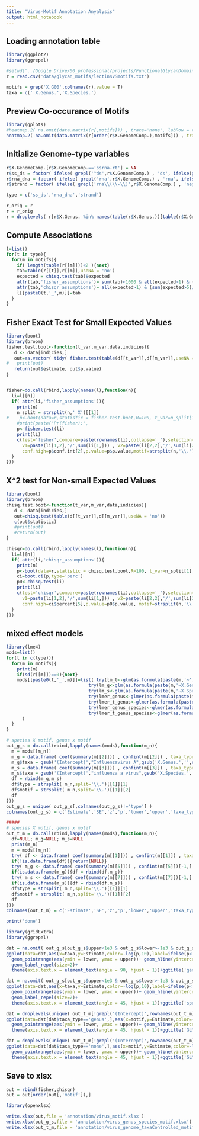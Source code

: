 ```yaml
---
title: "Virus-Motif Annotation Anyalysis"
output: html_notebook
---
```


## Loading annotation table

```r
library(ggplot2)
library(ggrepel)

#setwd('../Google Drive/00_professional/projects/FunctionalGlycanDomain/')
r = read.csv('data/glycan_motifs/lectinsVSmotifs.txt')

motifs = grep('X.G00',colnames(r),value = T)
taxa = c(' X.Genus.','X.Species.')
```

## Preview Co-occurance of Motifs
```r
library(gplots)
#heatmap.2( na.omit(data.matrix(r[,motifs])) , trace='none', labRow = r$X.GenomeComp.)
heatmap.2( na.omit(data.matrix(r[order(r$X.GenomeComp.),motifs])) , trace='none', labRow = r$X.GenomeComp.,Rowv = F)
```


## Initialize Genome-type variables
```r
r$X.GenomeComp.[r$X.GenomeComp.=='ssrna-rt'] = NA
r$ss_ds = factor( ifelse( grepl('^ds',r$X.GenomeComp.) , 'ds', ifelse(grepl('^ss',r$X.GenomeComp.), 'ss', NA)))
r$rna_dna = factor( ifelse( grepl('rna',r$X.GenomeComp.) , 'rna', ifelse(grepl('dna',r$X.GenomeComp.), 'dna', NA)))
r$strand = factor( ifelse( grepl('rna\\(\\-\\)',r$X.GenomeComp.) , 'neg', ifelse(grepl('rna\\(\\+\\)',r$X.GenomeComp.), 'pos', NA)))

type = c('ss_ds','rna_dna','strand')

r_orig = r
r = r_orig
r = droplevels( r[r$X.Genus. %in% names(table(r$X.Genus.))[table(r$X.Genus.)>=5],] )
```

## Compute Associations
```r
l=list()
for(t in type){
  for(m in motifs){
    if( length(table(r[[m]]))<2 ){next}
    tab=table(r[[t]],r[[m]],useNA = 'no')
    expected = chisq.test(tab)$expected
    attr(tab,'fisher_assumptions')= sum(tab)<1000 & all(expected>1) & (sum(expected<5)/prod(dim(expected)))>.2
    attr(tab,'chisqr_assumptions')= all(expected>1) & (sum(expected>5)/prod(dim(expected)))>.8
    l[[paste0(t,'_',m)]]=tab
  }
}
```

## Fisher Exact Test for Small Expected Values
```r
library(boot)
library(broom)
fisher.test.boot<-function(t_var,m_var,data,indicies){
   d <- data[indicies,]
   out=as.vector( tidy( fisher.test(table(d[[t_var]],d[[m_var]],useNA = 'no')) )[1:4] )
#   print(out)
   return(out$estimate, out$p.value)
}


fisher=do.call(rbind,lapply(names(l),function(n){
  li=l[[n]]
  if( attr(li,'fisher_assumptions')){
    print(n)
    n_split = strsplit(n,'_X')[[1]]
#    p<-boot(data=r,statistic = fisher.test.boot,R=100, t_var=n_split[1],m_var=paste0('X',n_split[2]))
    #print(paste('Pr(fisher):',
    p<-fisher.test(li)
    print(li)
    c(test='fisher',compare=paste(rownames(li),collapse='_'),selection=rownames(li)[which.max(c(li[1,2]/sum(li[1,]),li[2,2]/sum(li[2,])))],
      v1=paste(li[1,2],'/',sum(li[1,])) , v2=paste(li[2,2],'/',sum(li[2,])),stat=p$estimate,conf.low=p$conf.int[1],
      conf.high=p$conf.int[2],p.value=p$p.value,motif=strsplit(n,'\\.')[[1]][2])
  }
}))
```

## X^2 test for Non-small Expected Values
```r
library(boot)
library(broom)
chisq.test.boot<-function(t_var,m_var,data,indicies){
   d <- data[indicies,]
   out=chisq.test(table(d[[t_var]],d[[m_var]],useNA = 'no'))
   c(out$statistic)
   #print(out)
   #return(out)
}

chisqr=do.call(rbind,lapply(names(l),function(n){
  li=l[[n]]
  if( attr(li,'chisqr_assumptions')){
    print(n)
    p<-boot(data=r,statistic = chisq.test.boot,R=100, t_var=n_split[1],m_var=paste0('X',n_split[2]))
    ci=boot.ci(p,type='perc')
    p0<-chisq.test(li)
    print(li)
    c(test='chisqr',compare=paste(rownames(li),collapse='_'),selection=rownames(li)[which.max(c(li[1,2]/sum(li[1,]),li[2,2]/sum(li[2,])))],
      v1=paste(li[1,2],'/',sum(li[1,])) , v2=paste(li[2,2],'/',sum(li[2,])),stat=p0$statistic,conf.low=ci$percent[4],
      conf.high=ci$percent[5],p.value=p0$p.value, motif=strsplit(n,'\\.')[[1]][2])
  }
}))
```
## mixed effect models
```r
library(lme4)
mods=list()
for(t in c(type)){
  for(m in motifs){
    print(m)
    if(sd(r[[m]])==0){next}
    mods[[paste0(t,'_',m)]]=list( try(lm_t<-glm(as.formula(paste(m,'~',t)),data=r,family='binomial')),
                               try(lm_g<-glm(as.formula(paste(m,'~X.Genus.')),data=r,family='binomial')),
                               try(lm_s<-glm(as.formula(paste(m,'~X.Species.')),data=r,family='binomial')),
                               try(lmer_genus<-glmer(as.formula(paste(m,'~(1|X.Genus.)')),data=r,family='binomial')),
                               try(lmer_t_genus<-glmer(as.formula(paste(m,'~',t,'+(1|X.Genus.)')),data=r,family='binomial')),
                               try(lmer_genus_species<-glmer(as.formula(paste(m,'~(1|X.Genus./X.Species.)')),data=r,family='binomial')),
                               try(lmer_t_genus_species<-glmer(as.formula(paste(m,'~',t,'+(1|X.Genus./X.Species.)')),data=r,family='binomial'))
      )
  }
}

# species X motif, genus x motif
out_g_s = do.call(rbind,lapply(names(mods),function(m_n){
  m = mods[[m_n]]
  m_g = data.frame( coef(summary(m[[2]])) , confint(m[[2]]) , taxa_type='genus' )
  m_g$taxa = gsub('(Intercept)',"Influenzavirus A",gsub('X.Genus.','',rownames(m_g)))
  m_s = data.frame( coef(summary(m[[3]])) , confint(m[[3]]) , taxa_type='species')
  m_s$taxa = gsub('(Intercept)',"influenza a virus",gsub('X.Species.','',rownames(m_s)))
  df = rbind(m_g,m_s)
  df$type = strsplit( m_n,split='\\.')[[1]][1]
  df$motif = strsplit( m_n,split='\\.')[[1]][2]
  df
}))
out_g_s = unique( out_g_s[,colnames(out_g_s)!='type'] )
colnames(out_g_s) = c('Estimate','SE','z','p','lower','upper','taxa_type','taxa','motif')

#####
# species X motif, genus x motif
out_t_m = do.call(rbind,lapply(names(mods),function(m_n){
  df=NULL; m_g=NULL; m_s=NULL
  print(m_n)
  m = mods[[m_n]]
  try( df <- data.frame( coef(summary(m[[1]])) , confint(m[[1]]) , taxa_type='none' ,p_LRT=NA) )
  if(!is.data.frame(df)){return(NULL)}
  try( m_g <- data.frame( coef(summary(m[[5]])) , confint(m[[5]])[-1,] , taxa_type='genus' , p_LRT = anova(m[[4]],m[[5]],test='LRT')[2,8] ) )
  if(is.data.frame(m_g)){df = rbind(df,m_g)}
  try( m_s <- data.frame( coef(summary(m[[7]])) , confint(m[[7]])[-1,] , taxa_type='genus/species', p_LRT = anova(m[[6]],m[[7]],test='LRT')[2,8]))
  if(is.data.frame(m_s)){df = rbind(df,m_s)}
  df$type = strsplit( m_n,split='\\.')[[1]][1]
  df$motif = strsplit( m_n,split='\\.')[[1]][2]
  df
}))
colnames(out_t_m) = c('Estimate','SE','z','p','lower','upper','taxa_type','p_LRT','type','motif')

print('done')

library(gridExtra)
library(ggrepel)
```

```r
dat = na.omit( out_g_s[out_g_s$upper<1e3 & out_g_s$lower>-1e3 & out_g_s$taxa_type=='genus',])
ggplot(data=dat,aes(x=taxa,y=Estimate,color=-log(p,10),label=ifelse(p<.05,motif,NA))) +
  geom_pointrange(aes(ymin = lower, ymax = upper))+ geom_hline(yintercept = 0)+
  geom_label_repel(size=2)+
  theme(axis.text.x = element_text(angle = 90, hjust = 1))+ggtitle('genus')

```

```r
dat = na.omit( out_g_s[out_g_s$upper<1e3 & out_g_s$lower>-1e3 & out_g_s$taxa_type=='species',])
ggplot(data=dat,aes(x=taxa,y=Estimate,color=-log(p,10),label=ifelse(p<.05,motif,NA))) +
  geom_pointrange(aes(ymin = lower, ymax = upper))+ geom_hline(yintercept = 0)+
  geom_label_repel(size=2)+
  theme(axis.text.x = element_text(angle = 45, hjust = 1))+ggtitle('species')
```
```r
dat = droplevels(unique( out_t_m[!grepl('(Intercept)',rownames(out_t_m)) & is.finite(out_t_m$lower) & is.finite(out_t_m$upper) ,] ))
ggplot(data=dat[dat$taxa_type=='genus',],aes(x=motif,y=Estimate,color=-log(p_LRT,10),shape=type)) +
  geom_pointrange(aes(ymin = lower, ymax = upper))+ geom_hline(yintercept = 0)+
  theme(axis.text.x = element_text(angle = 45, hjust = 1))+ggtitle('GLMM controlling for genus') 
```
```r
dat = droplevels(unique( out_t_m[!grepl('(Intercept)',rownames(out_t_m)) & is.finite(out_t_m$lower) & is.finite(out_t_m$upper) ,] ))
ggplot(data=dat[dat$taxa_type=='none',],aes(x=motif,y=Estimate,color=-log(p,10),shape=type)) +
  geom_pointrange(aes(ymin = lower, ymax = upper))+ geom_hline(yintercept = 0)+
  theme(axis.text.x = element_text(angle = 45, hjust = 1))+ggtitle('GLM') 
```

## Save to xlsx
```r
out = rbind(fisher,chisqr)
out = out[order(out[,'motif']),]

library(openxlsx)

write.xlsx(out,file = 'annotation/virus_motif.xlsx')
write.xlsx(out_g_s,file = 'annotation/virus_genus_species_motif.xlsx')
write.xlsx(out_t_m,file = 'annotation/virus_genome_taxaControlled_motif.xlsx')

```

